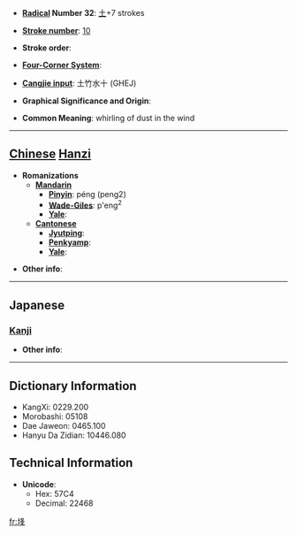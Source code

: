 * '''[[Wiktionary:Chinese radical index| Radical]] Number 32''': [[Wiktionary:Chinese radical index 土|土]]+7 strokes

* '''[[Wiktionary:Chinese total strokes index|Stroke number]]''': [[Wiktionary:Chinese total strokes index 10|10]]

* '''Stroke order''': 

* '''[[Wiktionary:Chinese four corner index|Four-Corner System]]''': 

* '''[[Wiktionary:Chinese Cangjie index|Cangjie input]]''': 土竹水十 (GHEJ)

* '''Graphical Significance and Origin''': 

* '''Common Meaning''': whirling of dust in the wind

----

== [[Chinese]] [[Hanzi]] ==

* '''Romanizations'''
** '''[[Mandarin]]'''
*** '''[[Pinyin]]''': péng (peng2)
*** '''[[Wade-Giles]]''': p'eng<sup>2</sup>
*** '''[[Yale]]''': 
** '''[[Cantonese]]'''
*** '''[[Jyutping]]''':
*** '''[[Penkyamp]]''': 
*** '''[[Yale]]''': 

* '''Other info''': 

----

==Japanese==
===[[Kanji]]===
{{kanji|on readings=[[ほう]] (hō), [[ぼ]] (bo)|kun readings=}}

* '''Other info''':  

----

== Dictionary Information ==

* KangXi: 0229.200
* Morobashi: 05108
* Dae Jaweon: 0465.100
* Hanyu Da Zidian: 10446.080

== Technical Information ==

* '''Unicode''':
** Hex: 57C4
** Decimal: 22468

[[fr:埄]]